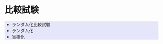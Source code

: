 # 比較試験  {#ct}

```{=html}
<div style="background:#E6E6FA;">
```

- ランダム化比較試験
- ランダム化
- 盲検化

```{=html}
</div>
```